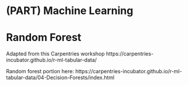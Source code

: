 # (PART) Machine Learning {-} 

# Random Forest

Adapted from this Carpentries workshop
https://carpentries-incubator.github.io/r-ml-tabular-data/

Random forest portion here:
https://carpentries-incubator.github.io/r-ml-tabular-data/04-Decision-Forests/index.html